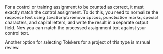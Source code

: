 <Cut title="How do I create a training and honey pots with an exam to get an output response other than the control value?">

For a control or training assignment to be counted as correct, it must exactly match the control assignment. To do this, you need to normalize the response text using JavaScript: remove spaces, punctuation marks, special characters, and capital letters, and write the result in a separate output field. Now you can match the processed assignment text against your control text.

Another option for selecting Tolokers for a project of this type is manual review.

</Cut>
